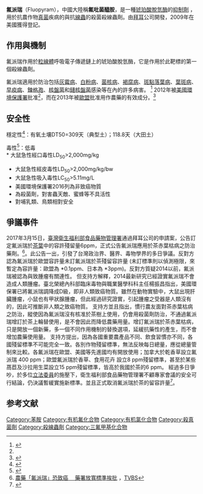 {{Chembox
| ImageFile = Fluopyram.svg
| ImageSize = 200px
| IUPACName = ''N''-{2-[3-Chloro-5-(trifluoromethyl)-2-pyridinyl]ethyl}-2-(trifluoromethyl)benzamide
| OtherNames = Fluopyram，氟派瑞
| Section1 = {{Chembox Identifiers
| CASNo = 658066-35-4
| CASNo_Ref = {{cascite|changed|??}}
|  PubChem  =  11158353
|  ChemSpiderID = 9333461
|  SMILES  =  FC(F)(F)c1ccccc1C(=O)NCCc2ncc(cc2Cl)C(F)(F)F
|  StdInChI = 1S/C16H11ClF6N2O/c17-12-7-9(15(18,19)20)8-25-13(12)5-6-24-14(26)10-3-1-2-4-11(10)16(21,22)23/h1-4,7-8H,5-6H2,(H,24,26)
|  StdInChIKey = KVDJTXBXMWJJEF-UHFFFAOYSA-N
}}
| Section2 = {{Chembox Properties
| C=16|H=11|Cl=1|F=6|N=2|O=1
| Appearance = 
| Density = 
| MeltingPtC = 117.5
| MeltingPt_ref = <ref name=fao>{{cite web | url = http://www.fao.org/fileadmin/templates/agphome/documents/Pests_Pesticides/JMPR/Evaluation10/Fluopyram.pdf | title = Fluopyram | publisher = Food and Agriculture Organization of the United Nations | accessdate = 2017-03-26 | archive-date = 2017-03-27 | archive-url = https://web.archive.org/web/20170327231350/http://www.fao.org/fileadmin/templates/agphome/documents/Pests_Pesticides/JMPR/Evaluation10/Fluopyram.pdf | dead-url = no }}</ref>
| BoilingPtC = 318
| BoilingPt_ref = <ref name=fao/>
| Solubility = 
20°C純水中<ref name=mda>{{cite web | url = http://www.mda.state.mn.us/chemicals/pesticides/regs/~/media/Files/chemicals/reviews/nair-fluopyram.ashx | title = Fluopyram | work = New Active Ingredient Review | publisher = Minnesota Department of Agriculture | date = April 2012 | access-date = 2017-03-26 | archive-url = https://web.archive.org/web/20170426233624/http://www.mda.state.mn.us/chemicals/pesticides/regs/~/media/Files/chemicals/reviews/nair-fluopyram.ashx | archive-date = 2017-04-26 | dead-url = yes }}</ref>
pH4 15mg/L<br />
pH6.7 16mg/L<br />
pH7 16mg/L<br />
pH9 15mg/L<br />
| SolubleOther =
[[庚烷|庚烷]]0.66g/L (20 °C)<br />
[[甲苯|甲苯]]62.2g/L (20 °C)<br />
[[二氯甲烷|二氯甲烷]] > 20g/L (20 °C)<br />
[[甲醇|甲醇]]> 20g/L (20 °C)<br />
[[丙酮|丙酮]]> 250g/L (20 °C)<br />
[[乙酸乙酯|乙酸乙酯]]> 250g/L (20 °C)<br />
[[二甲基亞碸|二甲基亞碸]]> 250g/L (20 °C)<ref name=mda>{{cite web | url = http://www.mda.state.mn.us/chemicals/pesticides/regs/~/media/Files/chemicals/reviews/nair-fluopyram.ashx | title = Fluopyram | work = New Active Ingredient Review | publisher = Minnesota Department of Agriculture | date = April 2012 | access-date = 2017-03-26 | archive-url = https://web.archive.org/web/20170426233624/http://www.mda.state.mn.us/chemicals/pesticides/regs/~/media/Files/chemicals/reviews/nair-fluopyram.ashx | archive-date = 2017-04-26 | dead-url = yes }}</ref>
  }}
| Section3 = {{Chembox Hazards
| MainHazards =
| FlashPt =
| AutoignitionPt =
  }}
}}

'''氟派瑞'''（Fluopyram），中國大陸稱'''氟吡菌醯胺'''，是一種[[琥珀酸脫氫酶|琥珀酸脫氫酶]]的[[抑制劑|抑制劑]] ，用於抗農作物[[真菌|真菌]]疾病的與抗[[線蟲|線蟲]]的殺菌殺線蟲劑。由[[拜耳|拜耳]]公司開發，2009年在美國獲得登記。

==作用與機制==
氟派瑞作用於[[粒線體|粒線體]]呼吸電子傳遞鏈上的琥珀酸脫氫酶，它是作用於此靶標的第一個殺線蟲劑。

氟派瑞適用於防治包括[[灰霉病|灰霉病]]、[[白粉病|白粉病]]、[[菌核病|菌核病]]、[[褐腐病|褐腐病]]、[[斑點落葉病|斑點落葉病]]、[[葉斑病|葉斑病]]、[[早疫病|早疫病]]、[[鍊格孢|鍊格孢]]、[[核盤菌|核盤菌]]和[[鏈核盤菌|鏈核盤菌]]感染等在內的許多病害。  <ref name=mda>{{cite web | url = http://www.mda.state.mn.us/chemicals/pesticides/regs/~/media/Files/chemicals/reviews/nair-fluopyram.ashx | title = Fluopyram | work = New Active Ingredient Review | publisher = Minnesota Department of Agriculture | date = April 2012 | access-date = 2017-03-26 | archive-url = https://web.archive.org/web/20170426233624/http://www.mda.state.mn.us/chemicals/pesticides/regs/~/media/Files/chemicals/reviews/nair-fluopyram.ashx | archive-date = 2017-04-26 | dead-url = yes }}</ref>
2012年被[[美國環境保護署|美國環境保護署]]批准<ref name=mda/>，而在2013年被[[歐盟|歐盟]]批准用作農藥的有效成分。<ref>{{cite document | url = http://eur-lex.europa.eu/LexUriServ/LexUriServ.do?uri=OJ:L:2013:225:0013:0016:DE:PDF | title = DURCHFÜHRUNGSVERORDNUNG (EU) Nr. 802/2013 DER KOMMISSION | language = de | date = August 2013 | journal =  | access-date = 2017-03-26 | archive-date = 2019-12-07 | archive-url = https://web.archive.org/web/20191207151802/https://eur-lex.europa.eu/LexUriServ/LexUriServ.do?uri=OJ:L:2013:225:0013:0016:DE:PDF | dead-url = no }}</ref>

==安全性==
穩定性<ref name=mda>{{cite web | url = http://www.mda.state.mn.us/chemicals/pesticides/regs/~/media/Files/chemicals/reviews/nair-fluopyram.ashx | title = Fluopyram | work = New Active Ingredient Review | publisher = Minnesota Department of Agriculture | date = April 2012 | access-date = 2017-03-26 | archive-url = https://web.archive.org/web/20170426233624/http://www.mda.state.mn.us/chemicals/pesticides/regs/~/media/Files/chemicals/reviews/nair-fluopyram.ashx | archive-date = 2017-04-26 | dead-url = yes }}</ref>：有氧土壤DT50=309天（典型土）；118.8天（大田土）

毒性<ref name=fao>{{cite web | url = http://www.fao.org/fileadmin/templates/agphome/documents/Pests_Pesticides/JMPR/Evaluation10/Fluopyram.pdf | title = Fluopyram | publisher = Food and Agriculture Organization of the United Nations}}</ref>：低毒<br />
* 大鼠急性經口毒性LD<sub>50</sub>>2,000mg/kg
* 大鼠急性經皮毒性LD<sub>50</sub>>2,000mg/kg/bw
* 大鼠急性吸入毒性LC<sub>50</sub>>5.11mg/L
* 美國環境保護署2016列為非致癌物質
* 為殺菌劑，對害蟲天敵、蜜蜂等不具活性
* 對哺乳類、鳥類相對安全

==爭議事件==
2017年3月15日，[[臺灣|臺灣]][[衛生福利部食品藥物管理署|衛生福利部食品藥物管理署]]通過拜耳公司的申請案，公告訂定氟派瑞於[[茶葉|茶葉]]中的容許殘留量6ppm，正式公告氟派瑞應用於茶赤葉枯病之防治藥劑。<ref>[http://news.tvbs.com.tw/life/714956 農藥「氟派瑞」恐致癌 　藥署放寬標準挨批] {{Wayback|url=http://news.tvbs.com.tw/life/714956 |date=20170326225559 }}，[[TVBS|TVBS]]</ref>。此公告一出，引發了台灣政治界、醫界、毒物學界的多日爭議。反對方認為氟派瑞於歐盟容許量未訂氟派瑞於茶殘留容許量 (未訂標準則以偵測極限，來暫定為容許量：歐盟為 *0.1ppm、日本為 *3ppm)。反對方質疑2014以前，氟派瑞被認為與致腫瘤有關連性。
但支持方解釋，2014最新研究已經證實氟派瑞不會造成人類腫瘤。臺北榮總內科部臨床毒物與職業醫學科科主任楊振昌指出，美國環保署已將氟派瑞調降成D級，即非人類致癌物質。雖然在動物實驗中，大鼠出現肝臟腫瘤，小鼠也有甲狀腺腫瘤，但此經過研究證實，引起腫瘤之受器是人類沒有的，因此可推斷非人類之致癌物質。
支持方並且指出，慣行農友面對茶赤葉枯病之防治，縱使因為氟派瑞沒有核准於茶樹上使用，仍會用殺菌劑防治，不通過氟派瑞增訂於茶上輪替使用，是不會因此而降低農藥用量。增訂氟派瑞於茶赤葉枯病，只是開放一個新藥，多一個不同作用機制的替換選項，延緩抗藥性的產生，而不會增加農藥使用量。
支持方提出，因為各國重要農產品不同、飲食習慣亦不同，各國殘留標準不可能完全一致。各別作物殘留標準，無法反映每日總量，應從總量管制來比較。各氟派瑞在歐盟、美國等先進國均有開放使用；加拿大於乾香草設立氟派瑞 400 ppm；歐盟氟派瑞於香草、食用花卉 設立8 ppm殘留標準，甚至於某些萵苣及沙拉用生菜設立15 ppm殘留標準，皆高於我國於茶的6 ppm。
經過多日爭吵，於多位[[立法委員|立法委員]]的施壓下，衛生福利部食品藥物管理署不顧專家會議的安全可行結論，仍決議暫緩實施新標準。並且正式取消氟派瑞於茶的留容許量<ref>{{Cite web |url=http://www.fda.gov.tw/TC/newsContent.aspx?id=21946&chk=d11151cd-0077-4e2f-bb36-91ecf7582fa5#.WNcybc-GPKk |title=暫緩實施茶葉中氟派瑞之殘留容許量 |accessdate=2017-03-26 |archive-date=2017-03-26 |archive-url=https://web.archive.org/web/20170326225623/http://www.fda.gov.tw/TC/newsContent.aspx?id=21946&chk=d11151cd-0077-4e2f-bb36-91ecf7582fa5#.WNcybc-GPKk |dead-url=no }}</ref>。

==参考文献==
{{Reflist}}

[[Category:苯胺|Category:苯胺]]
[[Category:有机氟化合物|Category:有机氟化合物]]
[[Category:有机氯化合物|Category:有机氯化合物]]
[[Category:殺真菌劑|Category:殺真菌劑]]
[[Category:殺線蟲劑|Category:殺線蟲劑]]
[[Category:三氟甲基化合物|Category:三氟甲基化合物]]
